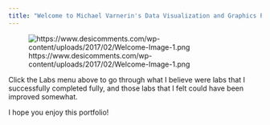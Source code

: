 ---
title: "Welcome to Michael Varnerin's Data Visualization and Graphics Portfolio!"
---

![https://www.desicomments.com/wp-content/uploads/2017/02/Welcome-Image-1.png](https://www.desicomments.com/wp-content/uploads/2017/02/Welcome-Image-1.png)

Click the Labs menu above to go through what I believe were labs that I successfully completed fully, and those labs that I felt could have been improved somewhat.

I hope you enjoy this portfolio!
